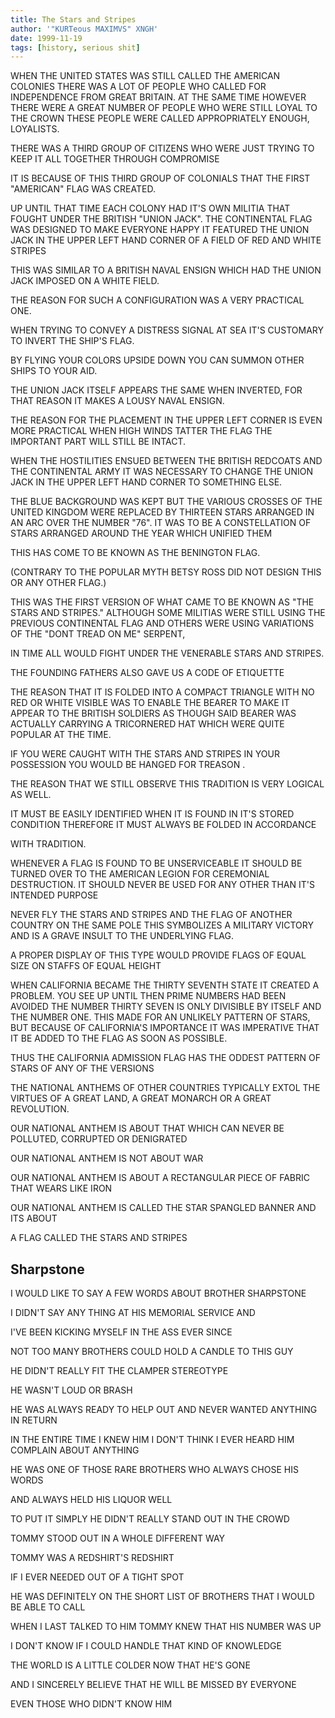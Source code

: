 ```yaml
---
title: The Stars and Stripes
author: '"KURTeous MAXIMVS" XNGH'
date: 1999-11-19
tags: [history, serious shit]
---
```



WHEN THE UNITED STATES WAS STILL CALLED THE AMERICAN COLONIES THERE WAS A LOT OF PEOPLE WHO CALLED FOR INDEPENDENCE FROM GREAT BRITAIN. AT THE SAME TIME HOWEVER THERE WERE A GREAT NUMBER OF PEOPLE WHO WERE STILL LOYAL TO THE CROWN THESE PEOPLE WERE CALLED APPROPRIATELY ENOUGH, LOYALISTS.

THERE WAS A THIRD GROUP OF CITIZENS WHO WERE JUST TRYING TO KEEP IT ALL TOGETHER THROUGH COMPROMISE

IT IS BECAUSE OF THIS THIRD GROUP OF COLONIALS THAT THE FIRST "AMERICAN" FLAG WAS CREATED.

UP UNTIL THAT TIME EACH COLONY HAD IT'S OWN MILITIA THAT FOUGHT UNDER THE BRITISH "UNION JACK". THE CONTINENTAL FLAG WAS DESIGNED TO MAKE EVERYONE HAPPY IT FEATURED THE UNION JACK IN THE UPPER LEFT HAND CORNER OF A FIELD OF RED AND WHITE STRIPES

THIS WAS SIMILAR TO A BRITISH NAVAL ENSIGN WHICH HAD THE UNION JACK IMPOSED ON A WHITE FIELD.

THE REASON FOR SUCH A CONFIGURATION WAS A VERY PRACTICAL ONE.

WHEN TRYING TO CONVEY A DISTRESS SIGNAL AT SEA IT'S CUSTOMARY TO INVERT THE SHIP'S FLAG.

BY FLYING YOUR COLORS UPSIDE DOWN YOU CAN SUMMON OTHER SHIPS TO YOUR AID.

THE UNION JACK ITSELF APPEARS THE SAME WHEN INVERTED, FOR THAT REASON IT MAKES A LOUSY NAVAL ENSIGN.

THE REASON FOR THE PLACEMENT IN THE UPPER LEFT CORNER IS EVEN MORE PRACTICAL WHEN HIGH WINDS TATTER THE FLAG THE IMPORTANT PART WILL STILL BE INTACT.



WHEN THE HOSTILITIES ENSUED BETWEEN THE BRITISH REDCOATS AND THE CONTINENTAL ARMY IT WAS NECESSARY TO CHANGE THE UNION JACK IN THE UPPER LEFT HAND CORNER TO SOMETHING ELSE.

THE BLUE BACKGROUND WAS KEPT BUT THE VARIOUS CROSSES OF THE UNITED KINGDOM WERE REPLACED BY THIRTEEN STARS ARRANGED IN AN ARC OVER THE NUMBER "76". IT WAS TO BE A CONSTELLATION OF STARS ARRANGED AROUND THE YEAR WHICH UNIFIED THEM

THIS HAS COME TO BE KNOWN AS THE BENINGTON FLAG.

(CONTRARY TO THE POPULAR MYTH BETSY ROSS DID NOT DESIGN THIS OR ANY OTHER FLAG.)

THIS WAS THE FIRST VERSION OF WHAT CAME TO BE KNOWN AS "THE STARS AND STRIPES." ALTHOUGH SOME MILITIAS WERE STILL USING THE PREVIOUS CONTINENTAL FLAG AND OTHERS WERE USING VARIATIONS OF THE "DONT TREAD ON ME" SERPENT,

IN TIME ALL WOULD FIGHT UNDER THE VENERABLE STARS AND STRIPES.

THE FOUNDING FATHERS ALSO GAVE US A CODE OF ETIQUETTE

THE REASON THAT IT IS FOLDED INTO A COMPACT TRIANGLE WITH NO RED OR WHITE VISIBLE WAS TO ENABLE THE BEARER TO MAKE IT APPEAR TO THE BRITISH SOLDIERS AS THOUGH SAID BEARER WAS ACTUALLY CARRYING A TRICORNERED HAT WHICH WERE QUITE POPULAR AT THE TIME.

IF YOU WERE CAUGHT WITH THE STARS AND STRIPES IN YOUR POSSESSION YOU WOULD BE HANGED FOR TREASON .

THE REASON THAT WE STILL OBSERVE THIS TRADITION IS VERY LOGICAL AS WELL.

IT MUST BE EASILY IDENTIFIED WHEN IT IS FOUND IN IT'S STORED CONDITION THEREFORE IT MUST ALWAYS BE FOLDED IN ACCORDANCE

WITH TRADITION.

WHENEVER A FLAG IS FOUND TO BE UNSERVICEABLE IT SHOULD BE TURNED OVER TO THE AMERICAN LEGION FOR CEREMONIAL DESTRUCTION. IT SHOULD NEVER BE USED FOR ANY OTHER THAN IT'S INTENDED PURPOSE

NEVER FLY THE STARS AND STRIPES AND THE FLAG OF ANOTHER COUNTRY ON THE SAME POLE THIS SYMBOLIZES A MILITARY VICTORY AND IS A GRAVE INSULT TO THE UNDERLYING FLAG.

A PROPER DISPLAY OF THIS TYPE WOULD PROVIDE FLAGS OF EQUAL SIZE ON STAFFS OF EQUAL HEIGHT

WHEN CALIFORNIA BECAME THE THIRTY SEVENTH STATE IT CREATED A PROBLEM. YOU SEE UP UNTIL THEN PRIME NUMBERS HAD BEEN AVOIDED THE NUMBER THIRTY SEVEN IS ONLY DIVISIBLE BY ITSELF AND THE NUMBER ONE. THIS MADE FOR AN UNLIKELY PATTERN OF STARS, BUT BECAUSE OF CALIFORNIA'S IMPORTANCE IT WAS IMPERATIVE THAT IT BE ADDED TO THE FLAG AS SOON AS POSSIBLE.

THUS THE CALIFORNIA ADMISSION FLAG HAS THE ODDEST PATTERN OF STARS OF ANY OF THE VERSIONS

THE NATIONAL ANTHEMS OF OTHER COUNTRIES TYPICALLY EXTOL THE VIRTUES OF A GREAT LAND, A GREAT MONARCH OR A GREAT REVOLUTION.

OUR NATIONAL ANTHEM IS ABOUT THAT WHICH CAN NEVER BE POLLUTED, CORRUPTED OR DENIGRATED

OUR NATIONAL ANTHEM IS NOT ABOUT WAR

OUR NATIONAL ANTHEM IS ABOUT A RECTANGULAR PIECE OF FABRIC THAT WEARS LIKE IRON

OUR NATIONAL ANTHEM IS CALLED THE STAR SPANGLED BANNER AND ITS ABOUT

A FLAG CALLED THE STARS AND STRIPES



<FYIK/>




## Sharpstone





I WOULD LIKE TO SAY A FEW WORDS ABOUT BROTHER SHARPSTONE

I DIDN'T SAY ANY THING AT HIS MEMORIAL SERVICE AND

I'VE BEEN KICKING MYSELF IN THE ASS EVER SINCE



NOT TOO MANY BROTHERS COULD HOLD A CANDLE TO THIS GUY

HE DIDN'T REALLY FIT THE CLAMPER STEREOTYPE

HE WASN'T LOUD OR BRASH

HE WAS ALWAYS READY TO HELP OUT AND NEVER WANTED ANYTHING IN RETURN



IN THE ENTIRE TIME I KNEW HIM I DON'T THINK I EVER HEARD HIM COMPLAIN ABOUT ANYTHING

HE WAS ONE OF THOSE RARE BROTHERS WHO ALWAYS CHOSE HIS WORDS

AND ALWAYS HELD HIS LIQUOR WELL

TO PUT IT SIMPLY HE DIDN'T REALLY STAND OUT IN THE CROWD

TOMMY STOOD OUT IN A WHOLE DIFFERENT WAY



TOMMY WAS A REDSHIRT'S REDSHIRT

IF I EVER NEEDED OUT OF A TIGHT SPOT

HE WAS DEFINITELY ON THE SHORT LIST OF BROTHERS THAT I WOULD BE ABLE TO CALL



WHEN I LAST TALKED TO HIM TOMMY KNEW THAT HIS NUMBER WAS UP

I DON'T KNOW IF I COULD HANDLE THAT KIND OF KNOWLEDGE



THE WORLD IS A LITTLE COLDER NOW THAT HE'S GONE

AND I SINCERELY BELIEVE THAT HE WILL BE MISSED BY EVERYONE

EVEN THOSE WHO DIDN'T KNOW HIM

<KurteousSignOff />

